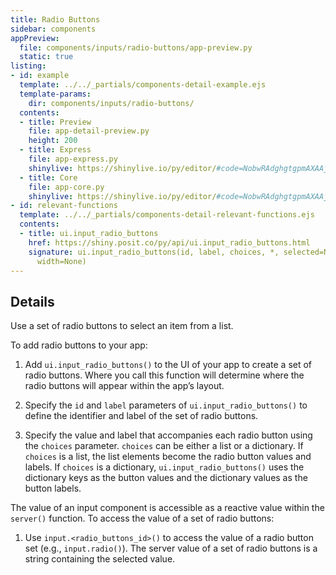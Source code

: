 ```yaml
---
title: Radio Buttons
sidebar: components
appPreview:
  file: components/inputs/radio-buttons/app-preview.py
  static: true
listing:
- id: example
  template: ../../_partials/components-detail-example.ejs
  template-params:
    dir: components/inputs/radio-buttons/
  contents:
  - title: Preview
    file: app-detail-preview.py
    height: 200
  - title: Express
    file: app-express.py
    shinylive: https://shinylive.io/py/editor/#code=NobwRAdghgtgpmAXAAjFADugdOgnmAGlQGMB7CAFzkqVQDMAnUmZAZwAsBLCXZTmdKQYVkDagBM4DADoRGzNlx5Y4AD3RjWrPgKEju6AK4UihzrIsQzWA8YD6DKOM6k7AI2MVyrABTJkAMTIADzBsv7+0mCOzqRRRIEhYRARyFEASk4uyB4UXhCs8f5BoeERIFEAjFEoUQDy6BQuKdWEaWAATDXtDU3kyF1tUQDM3fWNzcijYAC+CSXJAJTFSZayAAJiEJIMWGayknTIAG5QADaGcD6LiGX+YhSGDCm2FFgxLteybWAUuOgIFC-NQUWYAXSAA
  - title: Core
    file: app-core.py
    shinylive: https://shinylive.io/py/editor/#code=NobwRAdghgtgpmAXAAjFADugdOgnmAGlQGMB7CAFzkqVQDMAnUmZAZwAsBLCXZTmdKQYVkAQUxEG1ACZwGRAK6cAOhFUZ0AfSXIAvMiU4oAczia6AGyXSAFKuQODnLN3QKKmhlGmdSmgEbuFOSsNg4AxMgAPFH2jvHKYF4+pIlEyJExcfEOiQBK3r7IgRTBEKxpEdGxEDmOIIkAjIkoiQDy6BS+tc2EyIkATC39YB1d5MhDfYkAzMPtnd3Ic2AAvumZNfEAlBvV2U5YpO5uHkp2YABuUFZwibuq26rPELJ0bHKXcjau7kTHFFORFYcFYrG620QBwAAlJXnIsEoDm9kNdbjZIQd4lIKAoGLVfhQsMlfBiXupMHoxJgbBptJxgZ85E8IH0wBRcOgECh2XAAB4UNYAXSAA
- id: relevant-functions
  template: ../../_partials/components-detail-relevant-functions.ejs
  contents:
  - title: ui.input_radio_buttons
    href: https://shiny.posit.co/py/api/ui.input_radio_buttons.html
    signature: ui.input_radio_buttons(id, label, choices, *, selected=None, inline=False,
      width=None)
---
```


:::{#example}
:::

:::{#relevant-functions}
:::

## Details

Use a set of radio buttons to select an item from a list.

To add radio buttons to your app:

  1. Add `ui.input_radio_buttons()` to the UI of your app to create a set of radio buttons. Where you call this function will determine where the radio buttons will appear within the app's layout.

  2. Specify the `id` and `label` parameters of `ui.input_radio_buttons()` to define the identifier and label of the set of radio buttons.

  3. Specify the value and label that accompanies each radio button using the `choices` parameter. `choices` can be either a list or a dictionary. If `choices` is a list, the list elements become the radio button values and labels. If `choices` is a dictionary, `ui.input_radio_buttons()` uses the dictionary keys as the button values and the dictionary values as the button labels.

The value of an input component is accessible as a reactive value within the `server()` function. To access the value of a set of radio buttons:

  1. Use `input.<radio_buttons_id>()` to access the value of a radio button set (e.g., `input.radio()`). The server value of a set of radio buttons is a string containing the selected value.
